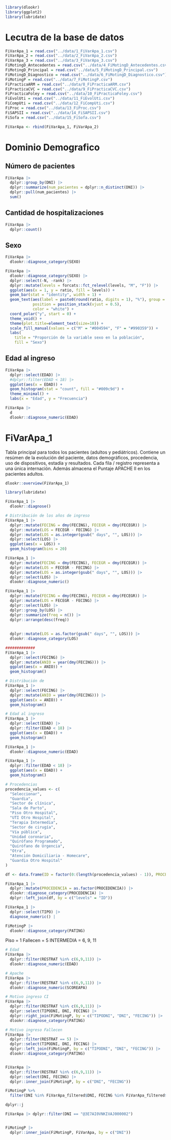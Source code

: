 ```r
library(dlookr)
library(ggplot2)
library(lubridate)
```

# Lecutra de la base de datos
```r
FiVarApa_1 = read.csv("../data/1_FiVarApa_1.csv")
FiVarApa_2 = read.csv("../data/2_FiVarApa_2.csv")
FiVarApa_3 = read.csv("../data/3_FiVarApa_3.csv")
FiMotingD_Antecedentes = read.csv("../data/4_FiMotingD_Antecedentes.csv")
FiMotingD_Principal = read.csv("../data/5_FiMotingD_Principal.csv")
FiMotingD_Diagnostico = read.csv("../data/6_FiMotingD_Diagnostico.csv")
FiMotingP = read.csv("../data/7_FiMotingP.csv")
FiPracticaARM = read.csv("../data/8_FiPracticaARM.csv")
FiPracticaCVC = read.csv("../data/9_FiPracticaCVC.csv")
FiPracticaFoley = read.csv("../data/10_FiPracticaFoley.csv")
FiEvolUti = read.csv("../data/11_FiEvolUti.csv")
FiCompUti = read.csv("../data/12_FiCompUti.csv")
FiProc = read.csv("../data/13_FiProc.csv")
FiSAPSII = read.csv("../data/14_FiSAPSII.csv")
FiSofa = read.csv("../data/15_FiSofa.csv")

FiVarApa <- rbind(FiVarApa_1, FiVarApa_2)
```

# Dominio Demografico
## Número de pacientes
```r
FiVarApa |>
  dplyr::group_by(DNI) |>
  dplyr::summarize(num_pacientes = dplyr::n_distinct(DNI)) |>
  dplyr::pull(num_pacientes) |>
  sum()
```
## Cantidad de hospitalizaciones
```r
FiVarApa |>
  dplyr::count()
```
## Sexo
```r
FiVarApa |>
  dlookr::diagnose_category(SEXO)

FiVarApa |>
  dlookr::diagnose_category(SEXO) |>
  dplyr::select(-N, -rank) |>
  dplyr::mutate(levels = forcats::fct_relevel(levels, "M", "F")) |>
  ggplot(aes(x = 1, y = ratio, fill = levels)) + 
  geom_bar(stat = "identity", width = 1) +
  geom_text(aes(label = paste0(round(ratio, digits = 1), "%"), group = levels),
            position = position_stack(vjust = 0.5),
            color = "white") +
  coord_polar("y", start = 0) +
  theme_void() +
  theme(plot.title=element_text(size=10)) +
  scale_fill_manual(values = c("M" = "#004594", "F" = "#990359")) +
  labs(
    title = "Proporción de la variable sexo en la población",
    fill = "Sexo")
``` 
## Edad al ingreso
```r
FiVarApa |>
  dplyr::select(EDAD) |>
  #dplyr::filter(EDAD < 18) |>
  ggplot(aes(x = EDAD)) +
  geom_histogram(stat = "count", fill = "#009c9d") +
  theme_minimal() +
  labs(x = "Edad", y = "Frecuencia")

FiVarApa |>
  d
  dlookr::diagnose_numeric(EDAD)
```


















# FiVarApa_1
Tabla principal para todos los pacientes (adultos y pediátricos). Contiene un resúmen de la evolución del paciente, datos demográficos, procedencia, uso de dispositivos, estadía y resultados. Cada fila / registro representa a una única internación. Además almacena el Puntaje APACHE II en los pacientes adultos.
```r
dlookr::overview(FiVarApa_1)
```
```r
library(lubridate)

FiVarApa_1 |>
  dlookr::diagnose()

# Distribución de los años de ingreso
FiVarApa_1 |>
  dplyr::mutate(FECING = dmy(FECING), FECEGR = dmy(FECEGR)) |>
  dplyr::mutate(LOS = FECEGR - FECING) |>
  dplyr::mutate(LOS = as.integer(gsub(" days", "", LOS))) |>
  dplyr::select(LOS) |>
  ggplot(aes(x = LOS)) +
  geom_histogram(bins = 20)

FiVarApa_1 |>
  dplyr::mutate(FECING = dmy(FECING), FECEGR = dmy(FECEGR)) |>
  dplyr::mutate(LOS = FECEGR - FECING) |>
  dplyr::mutate(LOS = as.integer(gsub(" days", "", LOS))) |>
  dplyr::select(LOS) |>
  dlookr::diagnose_numeric()

FiVarApa_1 |>
  dplyr::mutate(FECING = dmy(FECING), FECEGR = dmy(FECEGR)) |>
  dplyr::mutate(LOS = FECEGR - FECING) |>
  dplyr::select(LOS) |>
  dplyr::group_by(LOS) |>
  dplyr::summarize(freq = n()) |>
  dplyr::arrange(desc(freq))
  
  
  dplyr::mutate(LOS = as.factor(gsub(" days", "", LOS))) |>
  dlookr::diagnose_category(LOS)

#############
FiVarApa_1 |>
  dplyr::select(FECING) |>
  dplyr::mutate(ANIO = year(dmy(FECING))) |>
  ggplot(aes(x = ANIO)) +
  geom_histogram()

# Distribución de 
FiVarApa_1 |>
  dplyr::select(FECING) |>
  dplyr::mutate(ANIO = year(dmy(FECING))) |>
  ggplot(aes(x = ANIO)) +
  geom_histogram()
```
```r
# Edad al ingreso
FiVarApa_1 |>
  dplyr::select(EDAD) |>
  dplyr::filter(EDAD < 18) |>
  ggplot(aes(x = EDAD)) +
  geom_histogram()

FiVarApa_1 |>
  dlookr::diagnose_numeric(EDAD)

FiVarApa_1 |>
  dplyr::filter(EDAD < 18) |>
  ggplot(aes(x = EDAD)) +
  geom_histogram()

# Procedencias
procedencia_values <- c(
  "Seleccionar",
  "Guardia",
  "Sector de clínica",
  "Sala de Parto",
  "Piso Otro Hospital",
  "UTI Otro Hospital",
  "Terapia Intermedia",
  "Sector de cirugía",
  "Vía pública",
  "Unidad coronaria",
  "Quirófano Programado",
  "Quirófano de Urgencia",
  "Otra",
  "Atención Domiciliaria - Homecare",
  "Guardia Otro Hospital"
)

df <- data.frame(ID = factor(0:(length(procedencia_values) - 1)), PROCEDENCIA = procedencia_values)

FiVarApa_1 |>
  dplyr::mutate(PROCEDENCIA = as.factor(PROCEDENCIA)) |>
  dlookr::diagnose_category(PROCEDENCIA) |>
  dplyr::left_join(df, by = c("levels" = "ID"))

FiVarApa_1 |>
  dplyr::select(TIPO) |>
  diagnose_numeric() |

```

```r
FiMotingP |>
  dlookr::diagnose_category(PATING)
```



Piso = 1
Fallecen = 5
INTERMEDIA = 6, 9, 11

```r
# Edad
FiVarApa |>
  dplyr::filter(RESTRAT %in% c(6,9,11)) |>
  dlookr::diagnose_numeric(EDAD)

# Apache
FiVarApa |>
  dplyr::filter(RESTRAT %in% c(6,9,11)) |>
  dlookr::diagnose_numeric(SCOREAPA)

# Motivo ingreso CI
FiVarApa |>
  dplyr::filter(RESTRAT %in% c(6,9,11)) |>
  dplyr::select(TIPODNI, DNI, FECING) |>
  dplyr::right_join(FiMotingP, by = c("TIPODNI", "DNI", "FECING")) |>
  dlookr::diagnose_category(PATING)

# Motivo ingreso Fallecen
FiVarApa |>
  dplyr::filter(RESTRAT == 5) |>
  dplyr::select(TIPODNI, DNI, FECING) |>
  dplyr::left_join(FiMotingP, by = c("TIPODNI", "DNI", "FECING")) |>
  dlookr::diagnose_category(PATING)


FiVarApa |>
  dplyr::filter(RESTRAT %in% c(6,9,11)) |>
  dplyr::select(DNI, FECING) |>
  dplyr::inner_join(FiMotingP, by = c("DNI", "FECING"))

FiMotingP %>%
  filter(DNI %in% FiVarApa_filtered$DNI, FECING %in% FiVarApa_filtered$FECING)

dplyr::j

FiVarApa |> dplyr::filter(DNI == "@3E7AI0VNKIVAJ000002")


FiMotingP |>
  dplyr::inner_join(FiMotingP, FiVarApa, by = c("DNI"))



```


